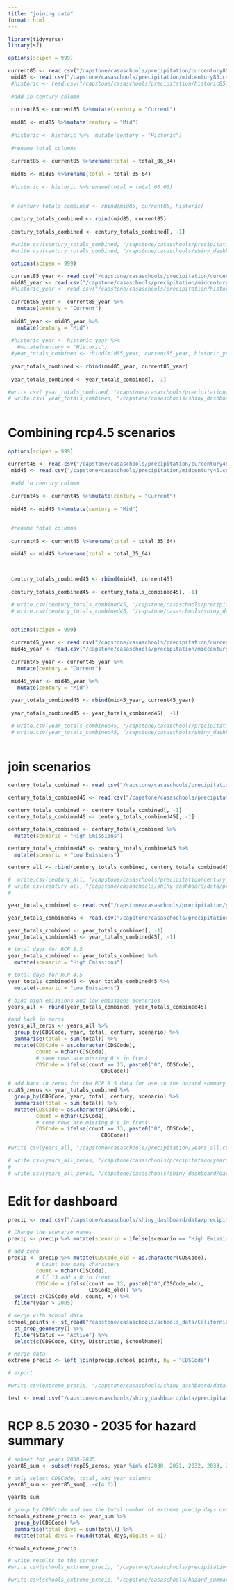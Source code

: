 ```yaml
---
title: "joining data"
format: html
---
```


```r
library(tidyverse)
library(sf)
```

```r
options(scipen = 999)

current85 <- read.csv("/capstone/casaschools/precipitation/curcentury85.csv")
 mid85 <- read.csv("/capstone/casaschools/precipitation/midcentury85.csv")
 #historic <- read.csv("/capstone/casaschools/precipitation/historic85.csv")
 
 #add in century column
 
 current85 <- current85 %>%mutate(century = "Current")
 
 mid85 <- mid85 %>%mutate(century = "Mid")
 
 #historic <- historic %>%  mutate(century = "Historic")
 
 #rename total columns
 
 current85 <- current85 %>%rename(total = total_06_34)
 
 mid85 <- mid85 %>%rename(total = total_35_64)
 
 #historic <- historic %>%rename(total = total_00_06)
 

 # century_totals_combined <- rbind(mid85, current85, historic)
 
 century_totals_combined <- rbind(mid85, current85)
 
 century_totals_combined <- century_totals_combined[, -1]

 #write.csv(century_totals_combined, "/capstone/casaschools/precipitation/century_totals_combined.csv")
 #write.csv(century_totals_combined, "/capstone/casaschools/shiny_dashboard/data/precipitation/century_totals_combined.csv")

```

```r

 options(scipen = 999)

 current85_year <- read.csv("/capstone/casaschools/precipitation/curcentury85_year.csv")
 mid85_year <- read.csv("/capstone/casaschools/precipitation/midcentury85_year.csv")
 #historic_year <- read.csv("/capstone/casaschools/precipitation/historic85_year.csv")
 
 current85_year <- current85_year %>%
   mutate(century = "Current")
 
 mid85_year <- mid85_year %>%
   mutate(century = "Mid")
 
 #historic_year <- historic_year %>% 
   #mutate(century = "Historic")
 #year_totals_combined <- rbind(mid85_year, current85_year, historic_year)
 
 year_totals_combined <- rbind(mid85_year, current85_year)
 
 year_totals_combined <- year_totals_combined[, -1]

#write.csv( year_totals_combined, "/capstone/casaschools/precipitation/year_totals_combined.csv")
# write.csv( year_totals_combined, "/capstone/casaschools/shiny_dashboard/data/precipitation/year_totals_combined.csv")
 
```

# Combining rcp4.5 scenarios

```r
options(scipen = 999)

current45 <- read.csv("/capstone/casaschools/precipitation/curcentury45.csv")
 mid45 <- read.csv("/capstone/casaschools/precipitation/midcentury45.csv")
 
 #add in century column
 
 current45 <- current45 %>%mutate(century = "Current")
 
 mid45 <- mid45 %>%mutate(century = "Mid")

 
 #rename total columns
 
 current45 <- current45 %>%rename(total = total_35_64)
 
 mid45 <- mid45 %>%rename(total = total_35_64)

 

 century_totals_combined45 <- rbind(mid45, current45)
 
 century_totals_combined45 <- century_totals_combined45[, -1]

 # write.csv(century_totals_combined45, "/capstone/casaschools/precipitation/century_totals_combined45.csv")
 # write.csv(century_totals_combined45, "/capstone/casaschools/shiny_dashboard/data/precipitation/century_totals_combined45.csv")
 
```

```r
 options(scipen = 999)

 current45_year <- read.csv("/capstone/casaschools/precipitation/curcentury45_year.csv")
 mid45_year <- read.csv("/capstone/casaschools/precipitation/midcentury45_year.csv")
 
 current45_year <- current45_year %>%
   mutate(century = "Current")
 
 mid45_year <- mid45_year %>%
   mutate(century = "Mid")

 year_totals_combined45 <- rbind(mid45_year, current45_year)
 
 year_totals_combined45 <- year_totals_combined45[, -1]

 # write.csv(year_totals_combined45, "/capstone/casaschools/precipitation/year_totals_combined45.csv")
 # write.csv(year_totals_combined45, "/capstone/casaschools/shiny_dashboard/data/precipitation/year_totals_combined45.csv")
 
```

# join scenarios

```r
century_totals_combined <- read.csv("/capstone/casaschools/precipitation/century_totals_combined.csv")

century_totals_combined45 <- read.csv("/capstone/casaschools/precipitation/century_totals_combined45.csv")

century_totals_combined <- century_totals_combined[, -1]
century_totals_combined45 <- century_totals_combined45[, -1]

century_totals_combined <- century_totals_combined %>% 
  mutate(scenario = "High Emissions")

century_totals_combined45 <- century_totals_combined45 %>% 
  mutate(scenario = "Low Emissions")

century_all <- rbind(century_totals_combined, century_totals_combined45)

#  write.csv(century_all, "/capstone/casaschools/precipitation/century_all.csv")
# write.csv(century_all, "/capstone/casaschools/shiny_dashboard/data/precipitation/century_all.csv")
#  
```

```r
year_totals_combined <- read.csv("/capstone/casaschools/precipitation/year_totals_combined.csv")

year_totals_combined45 <- read.csv("/capstone/casaschools/precipitation/year_totals_combined45.csv")

year_totals_combined <- year_totals_combined[, -1]
year_totals_combined45 <- year_totals_combined45[, -1]

# total days for RCP 8.5
year_totals_combined <- year_totals_combined %>% 
  mutate(scenario = "High Emissions")

# total days for RCP 4.5
year_totals_combined45 <- year_totals_combined45 %>% 
  mutate(scenario = "Low Emissions")

# bind high emissions and low emissions scenarios
years_all <- rbind(year_totals_combined, year_totals_combined45)

#add back in zeros
years_all_zeros <- years_all %>%
  group_by(CDSCode, year, total, century, scenario) %>%
  summarise(total = sum(total)) %>%
  mutate(CDSCode = as.character(CDSCode),
         count = nchar(CDSCode),
         # some rows are missing 0's in front
         CDSCode = ifelse(count == 13, paste0("0", CDSCode),
                              CDSCode))

# add back in zeros for the RCP 8.5 data for use in the hazard summary calculation
rcp85_zeros <- year_totals_combined %>% 
  group_by(CDSCode, year, total, century, scenario) %>% 
  summarise(total = sum(total)) %>% 
  mutate(CDSCode = as.character(CDSCode),
         count = nchar(CDSCode),
         # some rows are missing 0's in front
         CDSCode = ifelse(count == 13, paste0("0", CDSCode),
                              CDSCode))

#write.csv(years_all, "/capstone/casaschools/precipitation/years_all.csv")

# write.csv(years_all_zeros, "/capstone/casaschools/precipitation/years_all_zeros.csv")
# 
# write.csv(years_all_zeros, "/capstone/casaschools/shiny_dashboard/data/precipitation/years_all_zeros.csv")
```

# Edit for dashboard
```r
precip <- read.csv("/capstone/casaschools/shiny_dashboard/data/precipitation/years_all_zeros.csv")

# Change the scenario names
precip <- precip %>% mutate(scenario = ifelse(scenario == "High Emissions","High greenhouse gas emissions","Reduced greenhouse gas emissions"))

# add zero
precip <- precip %>% mutate(CDSCode_old = as.character(CDSCode),
         # Count how many characters
         count = nchar(CDSCode),
         # If 13 add a 0 in front
         CDSCode = ifelse(count == 13, paste0("0",CDSCode_old),
                          CDSCode_old)) %>% 
  select(-c(CDSCode_old, count, X)) %>% 
  filter(year > 2005)

# merge with school data
school_points <- st_read("/capstone/casaschools/schools_data/California_Schools_2022-23/California_Schools_2022-23.shp") %>%
  st_drop_geometry() %>% 
  filter(Status == "Active") %>% 
  select(c(CDSCode, City, DistrictNa, SchoolName))

# Merge data 
extreme_precip <- left_join(precip,school_points, by = "CDSCode")

# export 

#write.csv(extreme_precip, "/capstone/casaschools/shiny_dashboard/data/precipitation/extreme_precipitation.csv")

test <- read.csv("/capstone/casaschools/shiny_dashboard/data/precipitation/extreme_precipitation.csv")

```



# RCP 8.5 2030 - 2035 for hazard summary

```r
# subset for years 2030-2035
year85_sum <- subset(rcp85_zeros, year %in% c(2030, 2031, 2032, 2033, 2034, 2035))

# only select CDSCode, total, and year columns
year85_sum <- year85_sum[, -c(4:6)]

year85_sum

# group by CDSCcode and sum the total number of extreme precip days over the range of years
schools_extreme_precip <- year_sum %>% 
  group_by(CDSCode) %>% 
  summarise(total_days = sum(total)) %>% 
  mutate(total_days = round(total_days,digits = 0))

schools_extreme_precip

# write results to the server
#write.csv(schools_extreme_precip, "/capstone/casaschools/precipitation/schools_extreme_precip.csv")

#write.csv(schools_extreme_precip, "/capstone/casaschools/hazard_summary/individual_tables/schools_extreme_precip.csv")
```

